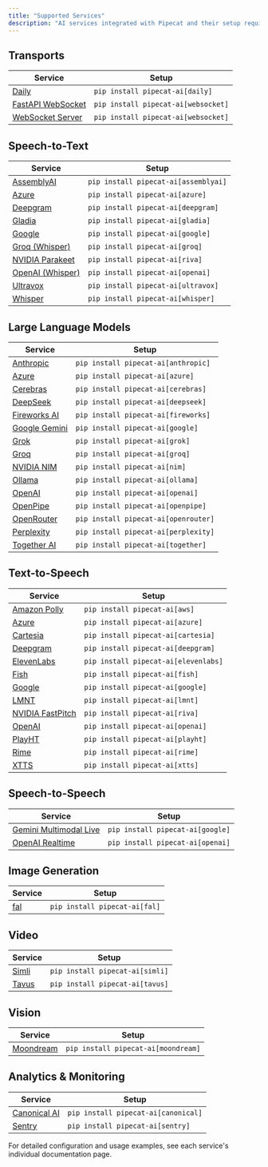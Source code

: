 ```yaml
---
title: "Supported Services"
description: "AI services integrated with Pipecat and their setup requirements"
---
```


## Transports

| Service                                                           | Setup                               |
| ----------------------------------------------------------------- | ----------------------------------- |
| [Daily](/server/services/transport/daily)                         | `pip install pipecat-ai[daily]`     |
| [FastAPI WebSocket](/server/services/transport/fastapi-websocket) | `pip install pipecat-ai[websocket]` |
| [WebSocket Server](/server/services/transport/websocket-server)   | `pip install pipecat-ai[websocket]` |

## Speech-to-Text

| Service                                          | Setup                                |
| ------------------------------------------------ | ------------------------------------ |
| [AssemblyAI](/server/services/stt/assemblyai)    | `pip install pipecat-ai[assemblyai]` |
| [Azure](/server/services/stt/azure)              | `pip install pipecat-ai[azure]`      |
| [Deepgram](/server/services/stt/deepgram)        | `pip install pipecat-ai[deepgram]`   |
| [Gladia](/server/services/stt/gladia)            | `pip install pipecat-ai[gladia]`     |
| [Google](/server/services/stt/google)            | `pip install pipecat-ai[google]`     |
| [Groq (Whisper)](/server/services/stt/groq)      | `pip install pipecat-ai[groq]`       |
| [NVIDIA Parakeet](/server/services/stt/parakeet) | `pip install pipecat-ai[riva]`       |
| [OpenAI (Whisper)](/server/services/stt/openai)  | `pip install pipecat-ai[openai]`     |
| [Ultravox](/server/services/stt/ultravox)        | `pip install pipecat-ai[ultravox]`   |
| [Whisper](/server/services/stt/whisper)          | `pip install pipecat-ai[whisper]`    |

## Large Language Models

| Service                                        | Setup                                |
| ---------------------------------------------- | ------------------------------------ |
| [Anthropic](/server/services/llm/anthropic)    | `pip install pipecat-ai[anthropic]`  |
| [Azure](/server/services/llm/azure)            | `pip install pipecat-ai[azure]`      |
| [Cerebras](/server/services/llm/cerebras)      | `pip install pipecat-ai[cerebras]`   |
| [DeepSeek](/server/services/llm/deepseek)      | `pip install pipecat-ai[deepseek]`   |
| [Fireworks AI](/server/services/llm/fireworks) | `pip install pipecat-ai[fireworks]`  |
| [Google Gemini](/server/services/llm/gemini)   | `pip install pipecat-ai[google]`     |
| [Grok](/server/services/llm/grok)              | `pip install pipecat-ai[grok]`       |
| [Groq](/server/services/llm/groq)              | `pip install pipecat-ai[groq]`       |
| [NVIDIA NIM](/server/services/llm/nim)         | `pip install pipecat-ai[nim]`        |
| [Ollama](/server/services/llm/ollama)          | `pip install pipecat-ai[ollama]`     |
| [OpenAI](/server/services/llm/openai)          | `pip install pipecat-ai[openai]`     |
| [OpenPipe](/server/services/llm/openpipe)      | `pip install pipecat-ai[openpipe]`   |
| [OpenRouter](/server/services/llm/openrouter)  | `pip install pipecat-ai[openrouter]` |
| [Perplexity](/server/services/llm/perplexity)  | `pip install pipecat-ai[perplexity]` |
| [Together AI](/server/services/llm/together)   | `pip install pipecat-ai[together]`   |

## Text-to-Speech

| Service                                            | Setup                                |
| -------------------------------------------------- | ------------------------------------ |
| [Amazon Polly](/server/services/tts/aws)           | `pip install pipecat-ai[aws]`        |
| [Azure](/server/services/tts/azure)                | `pip install pipecat-ai[azure]`      |
| [Cartesia](/server/services/tts/cartesia)          | `pip install pipecat-ai[cartesia]`   |
| [Deepgram](/server/services/tts/deepgram)          | `pip install pipecat-ai[deepgram]`   |
| [ElevenLabs](/server/services/tts/elevenlabs)      | `pip install pipecat-ai[elevenlabs]` |
| [Fish](/server/services/tts/fish)                  | `pip install pipecat-ai[fish]`       |
| [Google](/server/services/tts/google)              | `pip install pipecat-ai[google]`     |
| [LMNT](/server/services/tts/lmnt)                  | `pip install pipecat-ai[lmnt]`       |
| [NVIDIA FastPitch](/server/services/tts/fastpitch) | `pip install pipecat-ai[riva]`       |
| [OpenAI](/server/services/tts/openai)              | `pip install pipecat-ai[openai]`     |
| [PlayHT](/server/services/tts/playht)              | `pip install pipecat-ai[playht]`     |
| [Rime](/server/services/tts/rime)                  | `pip install pipecat-ai[rime]`       |
| [XTTS](/server/services/tts/xtts)                  | `pip install pipecat-ai[xtts]`       |

## Speech-to-Speech

| Service                                               | Setup                            |
| ----------------------------------------------------- | -------------------------------- |
| [Gemini Multimodal Live](/server/services/s2s/gemini) | `pip install pipecat-ai[google]` |
| [OpenAI Realtime](/server/services/s2s/openai)        | `pip install pipecat-ai[openai]` |

## Image Generation

| Service                                      | Setup                         |
| -------------------------------------------- | ----------------------------- |
| [fal](/server/services/image-generation/fal) | `pip install pipecat-ai[fal]` |

## Video

| Service                               | Setup                           |
| ------------------------------------- | ------------------------------- |
| [Simli](/server/services/video/simli) | `pip install pipecat-ai[simli]` |
| [Tavus](/server/services/video/tavus) | `pip install pipecat-ai[tavus]` |

## Vision

| Service                                        | Setup                               |
| ---------------------------------------------- | ----------------------------------- |
| [Moondream](/server/services/vision/moondream) | `pip install pipecat-ai[moondream]` |

## Analytics & Monitoring

| Service                                              | Setup                               |
| ---------------------------------------------------- | ----------------------------------- |
| [Canonical AI](/server/services/analytics/canonical) | `pip install pipecat-ai[canonical]` |
| [Sentry](/server/services/analytics/sentry)          | `pip install pipecat-ai[sentry]`    |

For detailed configuration and usage examples, see each service's individual documentation page.
